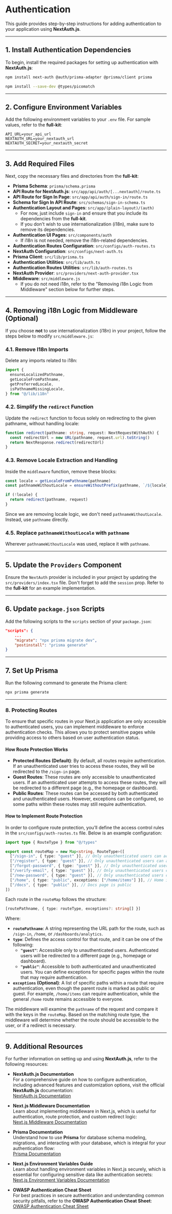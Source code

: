 # Authentication

This guide provides step-by-step instructions for adding authentication to your application using **NextAuth.js**.

---

## 1. Install Authentication Dependencies

To begin, install the required packages for setting up authentication with **NextAuth.js**:

```bash
npm install next-auth @auth/prisma-adapter @prisma/client prisma
```

```bash
npm install --save-dev @types/picomatch
```

---

## 2. Configure Environment Variables

Add the following environment variables to your `.env` file. For sample values, refer to the **full-kit**:

```env
API_URL=your_api_url
NEXTAUTH_URL=your_nextauth_url
NEXTAUTH_SECRET=your_nextauth_secret
```

---

## 3. Add Required Files

Next, copy the necessary files and directories from the **full-kit**:

- **Prisma Schema**: `prisma/schema.prisma`
- **API Route for NextAuth.js**: `src/app/api/auth/[...nextauth]/route.ts`
- **API Route for Sign In Page**: `src/app/api/auth/sign-in/route.ts`
- **Schema for Sign In API Route**: `src/schemas/sign-in-schema.ts`
- **Authentication Layout and Pages**: `src/app/(plain-layout)/(auth)`
  - For now, just include `sign-in` and ensure that you include its dependencies from the **full-kit**.
  - If you don't wish to use internationalization (i18n), make sure to remove its dependencies.
- **Authentication UI Pages**: `src/components/auth`
  - If i18n is not needed, remove the i18n-related dependencies.
- **Authentication Routes Configuration**: `src/configs/auth-routes.ts`
- **NextAuth Configuration**: `src/configs/next-auth.ts`
- **Prisma Client**: `src/lib/prisma.ts`
- **Authentication Utilities**: `src/lib/auth.ts`
- **Authentication Routes Utilities**: `src/lib/auth-routes.ts`
- **NextAuth Provider**: `src/providers/next-auth-provider.tsx`
- **Middleware**: `src/middleware.js`
  - If you do not need i18n, refer to the "Removing i18n Logic from Middleware" section below for further steps.

---

## 4. Removing i18n Logic from Middleware (Optional)

If you choose **not** to use internationalization (i18n) in your project, follow the steps below to modify `src/middleware.js`:

### 4.1. Remove I18n Imports

Delete any imports related to i18n:

```js
import {
  ensureLocalizedPathname,
  getLocaleFromPathname,
  getPreferredLocale,
  isPathnameMissingLocale,
} from "@/lib/i18n"
```

### 4.2. Simplify the `redirect` Function

Update the `redirect` function to focus solely on redirecting to the given pathname, without handling locale:

```ts
function redirect(pathname: string, request: NextRequestWithAuth) {
  const redirectUrl = new URL(pathname, request.url).toString()
  return NextResponse.redirect(redirectUrl)
}
```

### 4.3. Remove Locale Extraction and Handling

Inside the `middleware` function, remove these blocks:

```ts
const locale = getLocaleFromPathname(pathname)
const pathnameWithoutLocale = ensureWithoutPrefix(pathname, `/${locale}`)
```

```ts
if (!locale) {
  return redirect(pathname, request)
}
```

Since we are removing locale logic, we don't need `pathnameWithoutLocale`. Instead, use `pathname` directly.

### 4.5. Replace `pathnameWithoutLocale` with `pathname`

Wherever `pathnameWithoutLocale` was used, replace it with `pathname`.

---

## 5. Update the `Providers` Component

Ensure the `NextAuth` provider is included in your project by updating the `src/providers/index.tsx` file. Don't forget to add the `session` prop. Refer to the **full-kit** for an example implementation.

---

## 6. Update `package.json` Scripts

Add the following scripts to the `scripts` section of your `package.json`:

```json
"scripts": {
    ...
    "migrate": "npx prisma migrate dev",
    "postinstall": "prisma generate"
}
```

---

## 7. Set Up Prisma

Run the following command to generate the Prisma client:

```bash
npx prisma generate
```

---

### 8. Protecting Routes

To ensure that specific routes in your Next.js application are only accessible to authenticated users, you can implement middleware to enforce authentication checks. This allows you to protect sensitive pages while providing access to others based on user authentication status.

#### How Route Protection Works

- **Protected Routes (Default)**: By default, all routes require authentication. If an unauthenticated user tries to access these routes, they will be redirected to the `/sign-in` page.
- **Guest Routes**: These routes are only accessible to unauthenticated users. If an authenticated user attempts to access these routes, they will be redirected to a different page (e.g., the homepage or dashboard).
- **Public Routes**: These routes can be accessed by both authenticated and unauthenticated users. However, exceptions can be configured, so some paths within these routes may still require authentication.

#### How to Implement Route Protection

In order to configure route protection, you’ll define the access control rules in the `src/configs/auth-routes.ts` file. Below is an example configuration:

```ts
import type { RouteType } from "@/types"

export const routeMap = new Map<string, RouteType>([
  ["/sign-in", { type: "guest" }], // Only unauthenticated users can access sign-in
  ["/register", { type: "guest" }], // Only unauthenticated users can access register
  ["/forgot-password", { type: "guest" }], // Only unauthenticated users can access forgot-password
  ["/verify-email", { type: "guest" }], // Only unauthenticated users can access verify-email
  ["/new-password", { type: "guest" }], // Only unauthenticated users can access new-password
  ["/home", { type: "public", exceptions: ["/home/items"] }], // Home is public, but /home/items is protected
  ["/docs", { type: "public" }], // Docs page is public
])
```

Each route in the `routeMap` follows the structure:

```ts
[routePathname, { type: routeType, exceptions?: string[] }]
```

Where:

- **`routePathname`**: A string representing the URL path for the route, such as `/sign-in`, `/home`, or `/dashboards/analytics`.
- **`type`**: Defines the access control for that route, and it can be one of the following:
  - **`"guest"`**: Accessible only to unauthenticated users. Authenticated users will be redirected to a different page (e.g., homepage or dashboard).
  - **`"public"`**: Accessible to both authenticated and unauthenticated users. You can define exceptions for specific pages within the route that may require authentication.
- **`exceptions` (Optional)**: A list of specific paths within a route that require authentication, even though the parent route is marked as public or guest. For example, `/home/items` can require authentication, while the general `/home` route remains accessible to everyone.

The middleware will examine the `pathname` of the request and compare it with the keys in the `routeMap`. Based on the matching route type, the middleware will determine whether the route should be accessible to the user, or if a redirect is necessary.

---

## 9. Additional Resources

For further information on setting up and using **NextAuth.js**, refer to the following resources:

- **NextAuth.js Documentation**  
  For a comprehensive guide on how to configure authentication, including advanced features and customization options, visit the official **NextAuth.js** documentation:  
  [NextAuth.js Documentation](https://next-auth.js.org/)

- **Next.js Middleware Documentation**  
  Learn about implementing middleware in Next.js, which is useful for authentication, route protection, and custom redirect logic:  
  [Next.js Middleware Documentation](https://nextjs.org/docs/app/building-your-application/routing/middleware)

- **Prisma Documentation**  
  Understand how to use **Prisma** for database schema modeling, migrations, and interacting with your database, which is integral for your authentication flow:  
  [Prisma Documentation](https://www.prisma.io/docs)

- **Next.js Environment Variables Guide**  
  Learn about handling environment variables in Next.js securely, which is essential for configuring sensitive data like authentication secrets:  
  [Next.js Environment Variables Documentation](https://nextjs.org/docs/basic-features/environment-variables)

- **OWASP Authentication Cheat Sheet**  
  For best practices in secure authentication and understanding common security pitfalls, refer to the **OWASP Authentication Cheat Sheet**:  
  [OWASP Authentication Cheat Sheet](https://cheatsheetseries.owasp.org/cheatsheets/Authentication_Cheat_Sheet.html)
